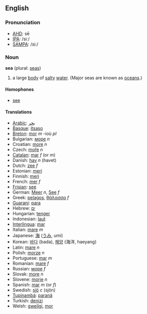 ==English==

===Pronunciation===

*[[w:AHD|AHD]]: sē
*[[w:IPA|IPA]]: /siː/
*[[w:SAMPA|SAMPA]]: /si:/

===Noun===
'''sea''' (plural: [[seas]])

# a large [[body]] of [[salty]] [[water]]. (Major seas are known as [[ocean]]s.)

====Homophones====

*[[see]]

====Translations====

*[[Arabic]]: [[بحر]]
*[[Basque]]: [[itsaso]]
*[[Breton]]: [[mor]] ''m'' -ioù ''pl''
*Bulgarian: [[море]] ''n''
*Croatian: [[more]] ''n''
*Czech: [[moře]] ''n''
*[[Catalan]]: [[mar]] ''f'' (or ''m'')
*Danish: [[hav]] ''n'' (havet)
*Dutch: [[zee]] ''f''
*Estonian: [[meri]]
*Finnish: [[meri]]
*French: [[mer]] ''f''
*[[Frisian]]: [[see]]
*German: [[Meer]] ''n'', [[See]] ''f''
*Greek: [[pelagos]], [[θάλασσα]] ''f''
*[[Guarani]]: [[para]]
*Hebrew: [[ים]]
*Hungarian: [[tenger]]  
*Indonesian: [[laut]]
*[[Interlingua]]: [[mar]]
*Italian: [[mare]] ''m''
*Japanese: [[海]] ([[うみ]], umi)
*Korean: [[바다]] (bada), [[해양]] (海洋, haeyang)
*Latin: [[mare]] ''n''
*Polish: [[morze]] ''n''
*Portuguese: [[mar]] ''m''
*Romanian: [[mare]] ''f''
*Russian: [[море]] ''f''
*Slovak: [[more]] ''n''
*Slovene: [[morje]] ''n''
*Spanish: [[mar]] ''m'' (or ''f'')
*Swedish: [[sjö]] ''c'' (sjön) 
*[[Tupinambá]]: [[paranã]]
*Turkish: [[denizi]] 
*Welsh: [[gweilgi]], [[mor]]